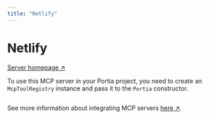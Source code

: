 ```yaml
---
title: "Netlify"
---
```

<!-- WARNING: This file is auto-generated by generate_tool_docs.py. Do not edit manually. -->


# Netlify

[Server homepage ↗](https://github.com/netlify/netlify-mcp)

To use this MCP server in your Portia project, you need to create an `McpToolRegistry` instance and pass it to the `Portia` constructor.

```python

```

See more information about integrating MCP servers [here ↗](/mcp-servers).

